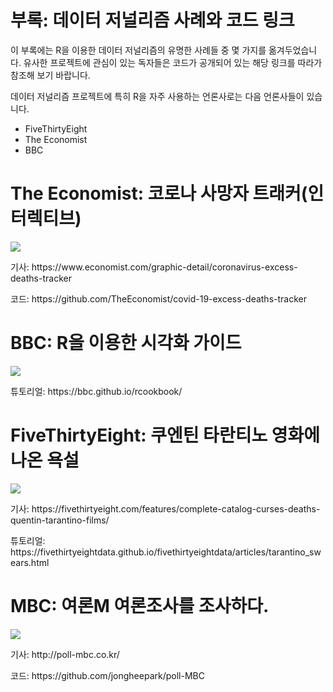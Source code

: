 # 부록: 데이터 저널리즘 사례와 코드 링크

이 부록에는 R을 이용한 데이터 저널리즘의 유명한 사례들 중 몇 가지를 옮겨두었습니다. 유사한 프로젝트에 관심이 있는 독자들은 코드가 공개되어 있는 해당 링크를 따라가 참조해 보기 바랍니다.

데이터 저널리즘 프로젝트에 특히 R을 자주 사용하는 언론사로는 다음 언론사들이 있습니다.

-   FiveThirtyEight
-   The Economist
-   BBC

# The Economist: 코로나 사망자 트래커(인터렉티브)

![](img/covid_tracker.png)

기사: https://www.economist.com/graphic-detail/coronavirus-excess-deaths-tracker 

코드: https://github.com/TheEconomist/covid-19-excess-deaths-tracker

# BBC: R을 이용한 시각화 가이드

![](img/bbc.png)

튜토리얼: https://bbc.github.io/rcookbook/

# FiveThirtyEight: 쿠엔틴 타란티노 영화에 나온 욕설

![](img/tarantino.png)

기사: https://fivethirtyeight.com/features/complete-catalog-curses-deaths-quentin-tarantino-films/ 

튜토리얼: https://fivethirtyeightdata.github.io/fivethirtyeightdata/articles/tarantino_swears.html

# MBC: 여론M 여론조사를 조사하다.

![](img/poll1.png)

기사: http://poll-mbc.co.kr/ 

코드: https://github.com/jongheepark/poll-MBC
